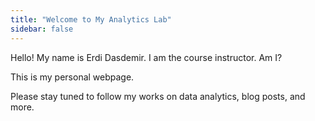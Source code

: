 ```yaml
---
title: "Welcome to My Analytics Lab"
sidebar: false 
---
```


Hello! My name is Erdi Dasdemir. I am the course instructor. Am I?

This is my personal webpage.

Please stay tuned to follow my works on data analytics, blog posts, and more.

